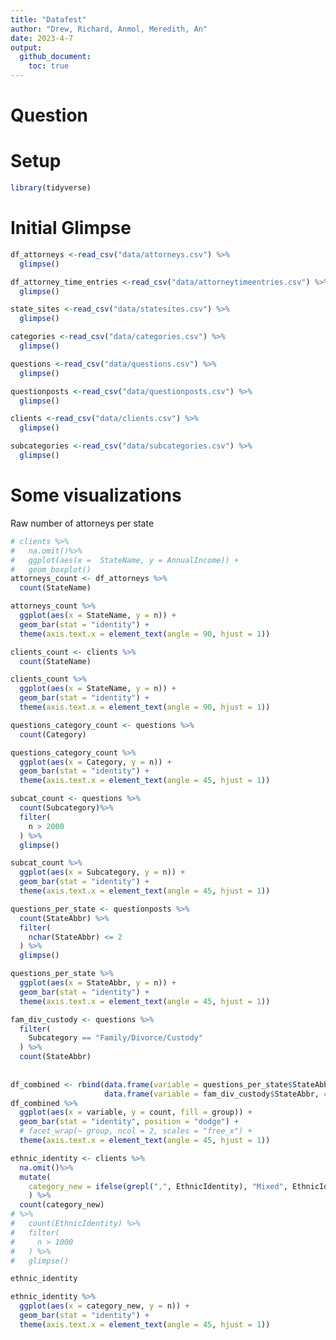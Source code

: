 ```yaml
---
title: "Datafest"
author: "Drew, Richard, Anmol, Meredith, An"
date: 2023-4-7
output:
  github_document:
    toc: true
---
```


# Question

# Setup

<!-- ----------------------------------------------------------------------- -->

```r
library(tidyverse)
```

# Initial Glimpse

```r
df_attorneys <-read_csv("data/attorneys.csv") %>%
  glimpse()

df_attorney_time_entries <-read_csv("data/attorneytimeentries.csv") %>%
  glimpse()

state_sites <-read_csv("data/statesites.csv") %>%
  glimpse()

categories <-read_csv("data/categories.csv") %>%
  glimpse()

questions <-read_csv("data/questions.csv") %>%
  glimpse()

questionposts <-read_csv("data/questionposts.csv") %>%
  glimpse()

clients <-read_csv("data/clients.csv") %>%
  glimpse()

subcategories <-read_csv("data/subcategories.csv") %>%
  glimpse()

```

# Some visualizations

Raw number of attorneys per state

```r

# clients %>%
#   na.omit()%>%
#   ggplot(aes(x =  StateName, y = AnnualIncome)) + 
#   geom_boxplot()
attorneys_count <- df_attorneys %>%
  count(StateName)

attorneys_count %>%
  ggplot(aes(x = StateName, y = n)) +
  geom_bar(stat = "identity") + 
  theme(axis.text.x = element_text(angle = 90, hjust = 1))
```

```r

clients_count <- clients %>%
  count(StateName)

clients_count %>%
  ggplot(aes(x = StateName, y = n)) +
  geom_bar(stat = "identity") + 
  theme(axis.text.x = element_text(angle = 90, hjust = 1))


```

```r
questions_category_count <- questions %>%
  count(Category)

questions_category_count %>%
  ggplot(aes(x = Category, y = n)) +
  geom_bar(stat = "identity") + 
  theme(axis.text.x = element_text(angle = 45, hjust = 1)) 

```

```r
subcat_count <- questions %>%
  count(Subcategory)%>%
  filter(
    n > 2000
  ) %>%
  glimpse()

subcat_count %>%
  ggplot(aes(x = Subcategory, y = n)) +
  geom_bar(stat = "identity") + 
  theme(axis.text.x = element_text(angle = 45, hjust = 1)) 


```

```r
questions_per_state <- questionposts %>%
  count(StateAbbr) %>%
  filter(
    nchar(StateAbbr) <= 2
  ) %>%
  glimpse()

questions_per_state %>%
  ggplot(aes(x = StateAbbr, y = n)) +
  geom_bar(stat = "identity") + 
  theme(axis.text.x = element_text(angle = 45, hjust = 1)) 

fam_div_custody <- questions %>%
  filter(
    Subcategory == "Family/Divorce/Custody"
  ) %>%
  count(StateAbbr)
  
  
df_combined <- rbind(data.frame(variable = questions_per_state$StateAbbr, count = questions_per_state$n, group = "questions"),
                     data.frame(variable = fam_div_custody$StateAbbr, count = fam_div_custody$n, group = "fam_div_cust"))
df_combined %>%
  ggplot(aes(x = variable, y = count, fill = group)) +
  geom_bar(stat = "identity", position = "dodge") + 
  # facet_wrap(~ group, ncol = 2, scales = "free_x") +
  theme(axis.text.x = element_text(angle = 45, hjust = 1)) 
```

```r

ethnic_identity <- clients %>%
  na.omit()%>%
  mutate(
    category_new = ifelse(grepl(",", EthnicIdentity), "Mixed", EthnicIdentity)
    ) %>%
  count(category_new)
# %>%
#   count(EthnicIdentity) %>%
#   filter(
#     n > 1000
#   ) %>%
#   glimpse()

ethnic_identity

ethnic_identity %>%
  ggplot(aes(x = category_new, y = n)) +
  geom_bar(stat = "identity") + 
  theme(axis.text.x = element_text(angle = 45, hjust = 1))


```

```r



```
